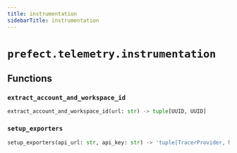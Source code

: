```yaml
---
title: instrumentation
sidebarTitle: instrumentation
---
```


# `prefect.telemetry.instrumentation`

## Functions

### `extract_account_and_workspace_id` <sup><a href="https://github.com/prefecthq/prefect/blob/main/src/prefect/telemetry/instrumentation.py#L43" target="_blank"><Icon icon="github" size="14" /></a></sup>

```python
extract_account_and_workspace_id(url: str) -> tuple[UUID, UUID]
```

### `setup_exporters` <sup><a href="https://github.com/prefecthq/prefect/blob/main/src/prefect/telemetry/instrumentation.py#L64" target="_blank"><Icon icon="github" size="14" /></a></sup>

```python
setup_exporters(api_url: str, api_key: str) -> 'tuple[TracerProvider, MeterProvider, LoggerProvider]'
```
